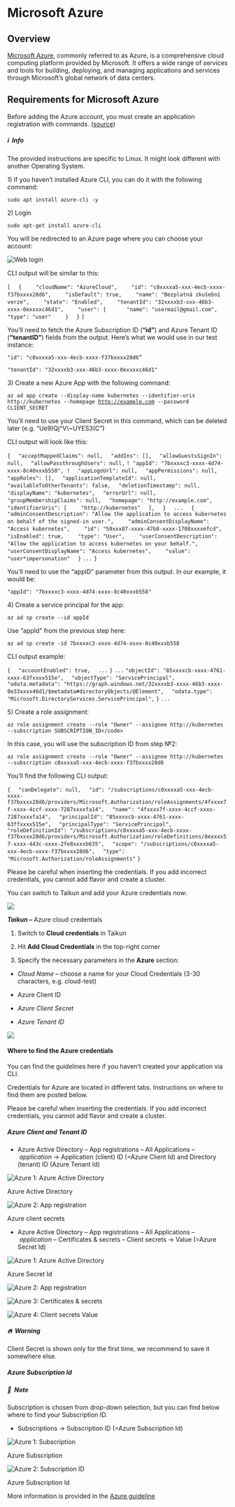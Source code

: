 # Microsoft Azure

## Overview

[Microsoft Azure](https://azure.microsoft.com/), commonly referred to as Azure, is a comprehensive cloud computing platform provided by Microsoft. It offers a wide range of services and tools for building, deploying, and managing applications and services through Microsoft’s global network of data centers.



## Requirements for Microsoft Azure

Before adding the Azure account, you must create an application registration with commands. ([source](https://github.com/kubernetes-sigs/kubespray/blob/master/docs/cloud_providers/azure.md))

##### ℹ️&#xA; Info

The provided instructions are specific to Linux. It might look different with another Operating System.

1\) If you haven’t installed Azure CLI, you can do it with the following command:

`sudo apt install azure-cli -y`

2\) Login

`sudo apt-get install azure-cli`

You will be redirected to an Azure page where you can choose your account:

![Web login](https://rgw.cloudpoint.tcpro.cz/swift/v1/KEY_0efe203c42c0402f9402a570302dc066/doc-images/guidelines/add-cc/azure-web.webp "Azure Web Login")

CLI output will be similar to this: 

`[`
`  {`
`    "cloudName": "AzureCloud",`
`    "id": "c0xxxxa5-xxx-4ecb-xxxx-f37bxxxx28d6",`
`    "isDefault": true,`
`    "name": "Bezplatná zkušební verze",`
`    "state": "Enabled",`
`    "tenantId": "32xxxxb3-xxx-46b3-xxxx-0exxxxc46d1",`
`    "user": {`
`      "name": "usermail@gmail.com",`
`      "type": "user"`
`    }`
`  }`
`]`

You’ll need to fetch the Azure Subscription ID (**“id”**) and Azure Tenant ID (**“tenantID”**) fields from the output. Here’s what we would use in our test instance:

`"id": "c0xxxxa5-xxx-4ecb-xxxx-f37bxxxx28d6”`

`"tenantId": "32xxxxb3-xxx-46b3-xxxx-0exxxxc46d1"`

3\) Create a new Azure App with the following command: 

`az ad app create --display-name kubernetes --identifier-uris http://kubernetes --homepage `[`http://example.com`](http://example.com)` --password CLIENT_SECRET`

You’ll need to use your Client Secret in this command, which can be deleted later (e.g. “Ue9)Qj^V\\\~UYES3(C”)

CLI output will look like this: 

`{`
`  "acceptMappedClaims": null,`
`  "addIns": [],`
`  "allowGuestsSignIn": null,`
`  "allowPassthroughUsers": null,`
`! "appId": "7bxxxxc3-xxxx-4d74-xxxx-8c40xxxb558", !`
`  "appLogoUrl": null,`
`  "appPermissions": null,`
`  "appRoles": [],`
`  "applicationTemplateId": null,`
`  "availableToOtherTenants": false,`
`  "deletionTimestamp": null,`
`  "displayName": "kubernetes",`
`  "errorUrl": null,`
`  "groupMembershipClaims": null,`
`  "homepage": "http://example.com",`
`  "identifierUris": [`
`    "http://kubernetes"`
`  ],`
`  }`
`  ...`
`  {`
`    "adminConsentDescription": "Allow the application to access kubernetes on behalf of the signed-in user.",`
`    "adminConsentDisplayName": "Access kubernetes",`
`    "id": "59xxx87-xxxx-47b8-xxxx-1708xxxxefcd",`
`    "isEnabled": true,`
`    "type": "User",`
`    "userConsentDescription": "Allow the application to access kubernetes on your behalf.",`
`    "userConsentDisplayName": "Access kubernetes",`
`    "value": "user*impersonation"`
`  }`
`...`
`}`

You’ll need to use the “appID” parameter from this output. In our example, it would be:


`"appId": "7bxxxxc3-xxxx-4d74-xxxx-8c40xxxb558"`

4\) Create a service principal for the app:

`az ad sp create --id appId`

Use “appId” from the previous step here: 

`az ad sp create -id 7bxxxxc3-xxxx-4d74-xxxx-8c40xxxb558`

CLI output example:

`{`
`  "accountEnabled": true,`
`  ...`
`}`
`...`
`"objectId": "85xxxxcb-xxxx-4761-xxxx-63fxxxx515e",`
`  "objectType": "ServicePrincipal",`
`  "odata.metadata": "https://graph.windows.net/32xxxxb3-xxxx-46b3-xxxx-0e33xxxx46d1/$metadata#directoryObjects/@Element",`
`  "odata.type": "Microsoft.DirectoryServices.ServicePrincipal",`
`}`
`...`

5\) Create a role assignment:

`az role assignment create --role "Owner" --assignee http://kubernetes --subscription SUBSCRIPTION_ID</code>`

In this case, you will use the subscription ID from step №2:

`az role assignment create --role "Owner" --assignee http://kubernetes --subscription c0xxxxa5-xxx-4ecb-xxxx-f37bxxxx28d6`

You’ll find the following CLI output:

`{`
`  "canDelegate": null,`
`  "id": "/subscriptions/c0xxxxa5-xxx-4ecb-xxxx-f37bxxxx28d6/providers/Microsoft.Authorization/roleAssignments/4fxxxx7f-xxxx-4ccf-xxxx-7287xxxxfa14",`
`  "name": "4fxxxx7f-xxxx-4ccf-xxxx-7287xxxxfa14",`
`  "principalId": "85xxxxcb-xxxx-4761-xxxx-63ffxxxx515e",`
`  "principalType": "ServicePrincipal",`
`  "roleDefinitionId": "/subscriptions/c0xxxxa5-xxx-4ecb-xxxx-f37bxxxx28d6/providers/Microsoft.Authorization/roleDefinitions/8exxxx57-xxxx-443c-xxxx-2fe8xxxxb635",`
`  "scope": "/subscriptions/c0xxxxa5-xxx-4ecb-xxxx-f37bxxxx28d6",`
`  "type": "Microsoft.Authorization/roleAssignments"`
`}`

Please be careful when inserting the credentials. If you add incorrect credentials, you cannot add flavor and create a cluster.

You can switch to Taikun and add your Azure credentials now:

![](https://rgw.cloudpoint.tcpro.cz/swift/v1/KEY_0efe203c42c0402f9402a570302dc066/new-docs/cloud%20providers/azure.1.webp)

***Taikun –*** Azure cloud credentials

1. Switch to **Cloud credentials** in Taikun 

2. Hit **Add Cloud Credentials** in the top-right corner

3. Specify the necessary parameters in the **Azure** section:

* *Cloud Name* – choose a name for your Cloud Credentials (3-30 characters, e.g. cloud-test)

* Azure Client ID

* *Azure Client Secret*

* *Azure Tenant ID*



![](https://rgw.cloudpoint.tcpro.cz/swift/v1/KEY_0efe203c42c0402f9402a570302dc066/new-docs/cloud%20providers/azure.2.webp)



#### Where to find the Azure credentials

You can find the guidelines here if you haven’t created your application via CLI.

Credentials for Azure are located in different tabs. Instructions on where to find them are posted below.

Please be careful when inserting the credentials. If you add incorrect credentials, you cannot add flavor and create a cluster.

##### Azure Client and Tenant ID

* Azure Active Directory – App registrations – All Applications – *application* -> Application (client) ID (=Azure Client Id) and Directory (tenant) ID (Azure Tenant Id)

![](https://rgw.cloudpoint.tcpro.cz/swift/v1/KEY_0efe203c42c0402f9402a570302dc066/doc-images/guidelines/add-cc/where-to-find-cc/azure-client-tenant-id-1.webp "Azure 1: Azure Active Directory")

Azure Active Directory

![](https://rgw.cloudpoint.tcpro.cz/swift/v1/KEY_0efe203c42c0402f9402a570302dc066/doc-images/guidelines/add-cc/where-to-find-cc/azure-client-tenant-id-2.webp "Azure 2: App registration")

Azure client secrets

* Azure Active Directory – App registrations – All Applications – *application* – Certificates & secrets – Client secrets -> Value (=Azure Secret Id)



![](https://rgw.cloudpoint.tcpro.cz/swift/v1/KEY_0efe203c42c0402f9402a570302dc066/doc-images/guidelines/add-cc/where-to-find-cc/azure-client-secret-1.webp "Azure 1: Azure Active Directory")

Azure Secret Id

![](https://rgw.cloudpoint.tcpro.cz/swift/v1/KEY_0efe203c42c0402f9402a570302dc066/doc-images/guidelines/add-cc/where-to-find-cc/azure-client-secret-2.webp "Azure 2: App registration")

![](https://rgw.cloudpoint.tcpro.cz/swift/v1/KEY_0efe203c42c0402f9402a570302dc066/doc-images/guidelines/add-cc/where-to-find-cc/azure-client-secret-3.webp "Azure 3: Certificates & secrets")

![](https://rgw.cloudpoint.tcpro.cz/swift/v1/KEY_0efe203c42c0402f9402a570302dc066/doc-images/guidelines/add-cc/where-to-find-cc/azure-client-secret-4.webp "Azure 4: Client secrets Value")

##### 🔥&#xA; Warning

Client Secret is shown only for the first time, we recommend to save it somewhere else.

##### Azure Subscription Id

##### 📄&#xA; Note

Subscription is chosen from drop-down selection, but you can find below where to find your Subscription ID.

* Subscriptions -> Subscription ID (=Azure Subscription Id)

![](https://rgw.cloudpoint.tcpro.cz/swift/v1/KEY_0efe203c42c0402f9402a570302dc066/doc-images/guidelines/add-cc/where-to-find-cc/azure-subscription-1.webp "Azure 1: Subscription")

Azure Subscription

![](https://rgw.cloudpoint.tcpro.cz/swift/v1/KEY_0efe203c42c0402f9402a570302dc066/doc-images/guidelines/add-cc/where-to-find-cc/azure-subscription-2.webp "Azure 2: Subscription ID")

Azure Subscription Id

More information is provided in the [Azure guideline](https://www.inkoop.io/blog/how-to-get-azure-api-credentials/)